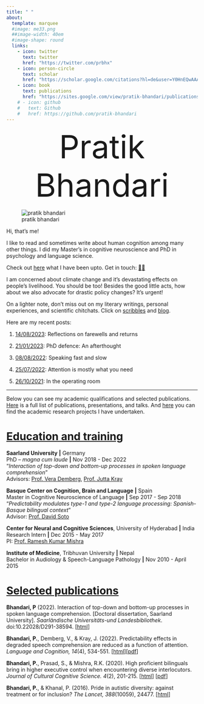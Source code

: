 ```yaml
---
title: " "
about:
  template: marquee
  #image: me33.png
  ##image-width: 40em
  #image-shape: round
  links:
    - icon: twitter
      text: twitter
      href: "https://twitter.com/prbhx"
    - icon: person-circle
      text: scholar
      href: "https://scholar.google.com/citations?hl=de&user=Y0HnEQwAAAAJ&view_op=list_works&sortby=pubdate"
    - icon: book
      text: publications
      href: "https://sites.google.com/view/pratik-bhandari/publications"
    # - icon: github
    #   text: Github
    #   href: https://github.com/pratik-bhandari
---
```


<div style="text-align: center; font-size: 5.99em;">Pratik Bhandari</div>
<!-- # Pratik Bhandari -->

![pratik bhandari](me33.png){fig-align="center"}


Hi, that's me!

I like to read and sometimes write about human cognition among many other things.
I did my Master’s in cognitive neuroscience and PhD in psychology and language science.
<!-- See my [publications](http://sites.google.com/view/pratik-bhandari/publications) and [projects](./contents/projects/index.html). -->

Check out [here](./contents/news/index.html) what I have been upto. Get in touch: [👥💬](./contents/contact.html)

I am concerned about climate change and it's devastating effects on people's livelihood.
You should be too!
Besides the good little acts, how about we also advocate for drastic policy changes?
It's urgent!

On a lighter note, don't miss out on my literary writings, personal experiences, and scientific chitchats. Click on [scribbles](./contents/literature/index.html) and [blog](./contents/blog/index.html).

Here are my recent posts:

<!-- 1. [13/03/2023](./contents/blog/posts/2023-03-13_nepal-iq-myth/index.html): The danger and false promise of IQ -->
    
1. [14/08/2023](./contents/blog/posts/2023-08-14_live-n-leave/index.html): Reflections on farewells and returns
    
2. [21/01/2023](./contents/blog/posts/2023-01-21_phd-afterthought/index.html): PhD defence: An afterthought
    
3. [08/08/2022](./contents/blog/posts/2022-08-08_speech-rate/index.html): Speaking fast and slow
    
4. [25/07/2022](./contents/blog/posts/2022-07-25_attention-prediction/index.html): Attention is mostly what you need
    
5. [26/10/2021](./contents/literature/posts/2021-10-26-operation-room/index.html): In the operating room

---

Below you can see my academic qualifications and selected publications.
[Here](http://sites.google.com/view/pratik-bhandari/publications) is a full list of publications, presentations, and talks.
And [here](./contents/projects/index.html) you can find the academic research projects I have undertaken.


<u><h1 style="text-align: left;">Education and training</h1></u>
<!-- ## Education and training {#education} -->

**Saarland University** **|** Germany\
PhD -- *magna cum laude* **|** Nov 2018 - Dec 2022\
"*Interaction of top-down and bottom-up processes in spoken language comprehension*"\
Advisors: [Prof. Vera Demberg](https://www.uni-saarland.de/lehrstuhl/demberg/members/verademberg.html), [Prof. Jutta Kray](https://www.uni-saarland.de/lehrstuhl/kray/team/jk.html)

**Basque Center on Cognition, Brain and Language** **|** Spain\
Master in Cognitive Neuroscience of Language **|** Sep 2017 - Sep 2018\
"*Predictability modulates type-1 and type-2 language processing: Spanish-Basque bilingual context*"\
Advisor: [Prof. David Soto](https://www.bcbl.eu/en/conocenos/equipo/david-soto)

**Center for Neural and Cognitive Sciences**, University of Hyderabad **|** India\
Research Intern **|** Dec 2015 - May 2017\
PI: [Prof. Ramesh Kumar Mishra](https://scholar.google.com/citations?user=aWaIy0sAAAAJ&hl=en&oi=ao)

**Institute of Medicine**, Tribhuvan University **|** Nepal\
Bachelor in Audiology & Speech-Language Pathology **|** Nov 2010 - April 2015


<u><h1 style="text-align: left;">Selected publications</h1></u>
<!-- ## Selected publications {#publications} -->

<!-- **Bhandari, P.**, Demberg, V., & Kray, J. (*under review*). Speaking fast and slow: How speech rate modulates contextual facilitation of degraded speech comprehension. -->

**Bhandari, P** (2022). Interaction of top-down and bottom-up processes in spoken language comprehension. [Doctoral dissertation, Saarland University]. *Saarländische Universitäts-und Landesbibliothek*. doi:10.22028/D291-38594. [[html](https://pratik-bhandari.github.io/contents/html-phd/index.html/)]

**Bhandari, P.**, Demberg, V., & Kray, J. (2022). Predictability effects in degraded speech comprehension are reduced as a function of attention. *Language and Cognition, 14*(4), 534-551. [[html](https://doi.org/10.1017/langcog.2022.16)][[pdf](https://mfr.osf.io/render?url=https%3A%2F%2Fosf.io%2Fdownload%2Ftdvhs%2F%3Fdirect%3D%26mode%3Drender)]

<!-- **Bhandari, P.**, Demberg, V., & Kray, J. (2021). Semantic predictability facilitates comprehension of degraded speech in a graded manner. *Frontiers in Psychology, 12*, 714485 [[html](https://doi.org/10.3389/fpsyg.2021.714485)] [[pdf](https://mfr.osf.io/render?url=https%3A%2F%2Fosf.io%2Fdownload%2Fnuv36%2F%3Fdirect%3D%26mode%3Drender)] -->

**Bhandari, P.**, Prasad, S., & Mishra, R.K. (2020). High proficient bilinguals bring in higher executive control when encountering diverse interlocutors. *Journal of Cultural Cognitive Science. 4*(2), 201-215. [[html](https://doi.org/10.1007/s41809-020-00060-7)] [[pdf](https://mfr.osf.io/render?url=https%3A%2F%2Fosf.io%2Fdownload%2Ffm8da%2F%3Fdirect%3D%26mode%3Drender)]

<!-- Mishra, R. K., Padmanabhuni, M., **Bhandari, P.**, Viswambharan, S., & Prasad, S. G. (2018) Language proficiency does not modulate executive control in older bilinguals. *Aging, Neuropsychology and Cognition. 26*(6), 920-951. [[html](https://doi.org/10.1080/13825585.2018.1562029)] [[pdf](https://www.tandfonline.com/doi/pdf/10.1080/13825585.2018.1562029)] -->

**Bhandari, P.**, & Khanal, P. (2016). Pride in autistic diversity: against treatment or for inclusion? *The Lancet, 388*(10059), 24477. [[html](https://doi.org/10.1016/S0140-6736(16)32176-6)]

